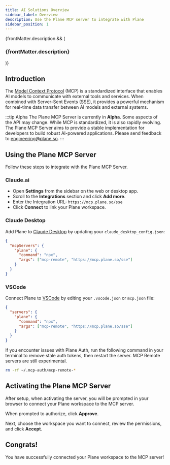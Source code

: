 ```yaml
---
title: AI Solutions Overview
sidebar_label: Overview
description: Use the Plane MCP server to integrate with Plane
sidebar_position: 1
---
```


{frontMatter.description && (

<h3 className="description">{frontMatter.description}</h3>
)}

## Introduction

The [Model Context Protocol](https://modelcontextprotocol.io/overview) (MCP) is a
standardized interface that enables AI models to communicate with external tools and
services. When combined with Server-Sent Events (SSE), it provides a powerful
mechanism for real-time data transfer between AI models and external systems.

:::tip Alpha
The Plane MCP Server is currently in **Alpha**. Some aspects of the API may change.
While MCP is standardized, it is also rapidly evolving. The Plane MCP Server aims to
provide a stable implementation for developers to build robust AI-powered
applications. Please send feedback to engineering@plane.so.
:::

## Using the Plane MCP Server

Follow these steps to integrate with the Plane MCP Server.

### Claude.ai

- Open **Settings** from the sidebar on the web or desktop app.
- Scroll to the **Integrations** section and click **Add more**.
- Enter the Integration URL: `https://mcp.plane.so/sse`
- Click **Connect** to link your Plane workspace.

### Claude Desktop

Add Plane to [Claude Desktop](https://modelcontextprotocol.io/quickstart/user) by
updating your `claude_desktop_config.json`:

```json
{
  "mcpServers": {
    "plane": {
      "command": "npx",
      "args": ["mcp-remote", "https://mcp.plane.so/sse"]
    }
  }
}
```

### VSCode

Connect Plane to [VSCode](https://code.visualstudio.com/docs/copilot/chat/mcp-servers#_add-an-mcp-server)
by editing your `.vscode.json` or `mcp.json` file:

```json
{
  "servers": {
    "plane": {
      "command": "npx",
      "args": ["mcp-remote", "https://mcp.plane.so/sse"]
    }
  }
}
```

If you encounter issues with Plane Auth, run the following command in your terminal to
remove stale auth tokens, then restart the server. MCP Remote servers are still
experimental.

```bash
rm -rf ~/.mcp-auth/mcp-remote-*
```

## Activating the Plane MCP Server

After setup, when activating the server, you will be prompted in your browser to
connect your Plane workspace to the MCP server.

When prompted to authorize, click **Approve**.

Next, choose the workspace you want to connect, review the permissions, and click
**Accept**.

## Congrats!

You have successfully connected your Plane workspace to the MCP server!
